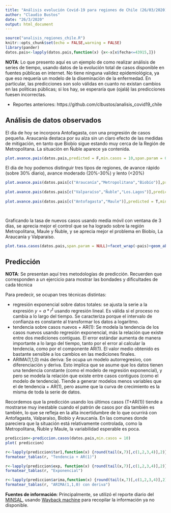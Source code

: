```yaml
---
title: "Análisis evolución Covid-19 para regiones de Chile (26/03/2020)"
author: "Claudio Bustos"
date: "26/3/2020"
output: html_document
---
```


```r
source("analisis_regiones_chile.R")
knitr::opts_chunk$set(echo = FALSE,warning = FALSE)
library(pander)
datos.pais<-lapply(datos.pais,function(x) {x<-x[x$fecha<=43915,]})
```

**NOTA**: Lo que presento aquí es un ejemplo de como realizar análisis de series de tiempo, usando datos de la evolución total de casos disponible en fuentes públicas en internet. No tiene ninguna validez epidemiológica, ya que eso requería un modelo de la diseminación de la enfermedad. En particular, las predicciones son solo válidas en cuanto no existan cambios en las políticas públicas; si los hay, se esperaría que (ojalá) las predicciones fuesen incorrectas.


* Reportes anteriores: https://github.com/clbustos/analisis_covid19_chile 

## Análisis de datos observados

El día de hoy se incorpora Antofagasta, con una progresión de casos pequeña. Araucanía destaca por su alza sin un claro efecto de las medidas de mitigación, en tanto que Biobío sigue estando muy cerca de la Región de Metropolitana. La situación en Ñuble aparece ya contenida. 

```r
plot.avance.pais(datos.pais,predicted = F,min.casos = 10,span.param = 0.7)+viridis::scale_color_viridis(discrete=TRUE,direction = -1)
```


El día de hoy podemos distinguir tres tipos de regiones, de avance rápido (sobre 30% diario), avance moderado (20%-30%) y lento (<20%)

```r
plot.avance.pais(datos.pais[c("Araucanía","Metropolitana","Biobío")],predicted = T,min.casos = 10, span.param = NULL)+facet_wrap(~pais)+scale_y_continuous(limits=c(NA,1500),trans="log10")
  
plot.avance.pais(datos.pais[c("Valparaíso","Ñuble","Los.Lagos")],predicted = T,min.casos = 10, span.param = NULL)+facet_wrap(~pais)+scale_y_continuous(limits=c(NA,1500),trans="log10")
  
plot.avance.pais(datos.pais[c("Antofagasta","Maule")],predicted = T,min.casos = 10, span.param = NULL)+facet_wrap(~pais)+scale_y_continuous(limits=c(NA,1500),trans="log10")

  
```

Graficando la tasa de nuevos casos usando media móvil con ventana de 3 días, se aprecia mejor el control que se ha logrado sobre la región Metropolitana, Maule y Ñuble, y se aprecia mejor el problema en Biobío, La Araucanía y Valparaíso.

```r
plot.tasa.casos(datos.pais,span.param = NULL)+facet_wrap(~pais)+geom_abline(slope=0,intercept=1.2,col="darkgreen",alpha=0.5)+geom_abline(slope=0,intercept=1.4,col="orange",alpha=0.5)
```


## Predicción

**NOTA**: Se presentan aquí tres metodologías de predicción. Recuerden que corresponden a un ejercicio para mostrar las bondades y dificultades de cada técnica

Para predecir, se ocupan tres técnicas distintas:

* regresión exponencial sobre datos totales: se ajusta la serie a la expresión $y=a * r^t$ usando regresión lineal. Es válida si el proceso no cambia a lo largo del tiempo. Se caracteriza porque el intervalo de confianza es constante al transformar los datos a logaritmo. 
* tendencia sobre casos nuevos + AR(1): Se modela la tendencia de los casos nuevos usando regresión exponencial, más la relación que existe entre dos mediciones contiguas. El error estándar aumenta de manera importante a lo largo del tiempo, tanto por el error al calcular la tendencia, como por el componente AR(1). El valor medio obtenido es bastante sensible a los cambios en las mediciones finales.
* ARIMA(1,1,0) más deriva: Se ocupa un modelo autorregresivo, con diferenciación y deriva. Esto implica que se asume que los datos tienen una tendencia constante (como el modelo de regresión exponencial), y pero se modela la relación que existe entre casos contiguos (como el modelo de tendencia). Tiende a generar modelos menos variables que el de tendencia + AR(1), pero asume que la curva de crecimiento es la misma de toda la serie de datos.


Recordemos que la predicción usando los últimos casos (T+AR(1)) tiende a mostrarse muy inestable cuando el patrón de casos por día también es también, lo que se refleja en la alta incertidumbre de lo que ocurrirá con Antofagasta, Valparaíso, Biobío y Araucanía. En las comunes donde pareciera que la situación está relativamente controlada, como la Metropolitana, Ñuble y Maule, la variabilidad esperable es poca.


```r
prediccion<-prediccion.casos(datos.pais,min.casos = 10)
plot( prediccion)
```


```r
r<-lapply(prediccion$tar1,function(x) {round(tail(x,7)[,c(1,2,3,4)],2)})
formatear_tablas(r, "Tendencia + AR(1)")
```

```r
r<-lapply(prediccion$exp, function(x) {round(tail(x,7)[,c(1,2,3,4)],2)})
formatear_tablas(r, "Exponencial")
```


```r
r<-lapply(prediccion$arima,function(x) {round(tail(x,7)[,c(1,2,3,4)],2)})
formatear_tablas(r, "ARIMA(1,1,0) con deriva")
```


**Fuentes de información**:
Principalmente, se utilizó el reporte diario del [MINSAL](https://www.minsal.cl/nuevo-coronavirus-2019-ncov/casos-confirmados-en-chile-covid-19/), usando [Wayback machine](https://archive.org/web/) para recopilar la información ya no disponible.

